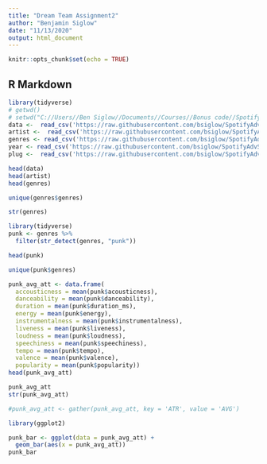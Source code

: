 ```yaml
---
title: "Dream Team Assignment2"
author: "Benjamin Siglow"
date: "11/13/2020"
output: html_document
---
```


```r
knitr::opts_chunk$set(echo = TRUE)
```

## R Markdown

```r

library(tidyverse)
# getwd()
# setwd("C://Users//Ben Siglow//Documents//Courses//Bonus code//SpotifyAsvStat")
data <-  read_csv('https://raw.githubusercontent.com/bsiglow/SpotifyAdvStat/master/data.csv')
artist <-  read_csv('https://raw.githubusercontent.com/bsiglow/SpotifyAdvStat/master/data_by_artist.csv')
genres <- read_csv('https://raw.githubusercontent.com/bsiglow/SpotifyAdvStat/master/data_by_genres.csv')
year <- read_csv('https://raw.githubusercontent.com/bsiglow/SpotifyAdvStat/master/data_by_year.csv')
plug <-  read_csv('https://raw.githubusercontent.com/bsiglow/SpotifyAdvStat/master/data_w_genres.csv')
```

```r
head(data)
head(artist)
head(genres)
```

```r
unique(genres$genres)
```

```r
str(genres)
```

```r
library(tidyverse)
punk <- genres %>%
  filter(str_detect(genres, "punk"))
```

```r
head(punk)
```

```r
unique(punk$genres)
```

```r
punk_avg_att <- data.frame(
  accousticness = mean(punk$acousticness),
  danceability = mean(punk$danceability),
  duration = mean(punk$duration_ms),
  energy = mean(punk$energy),
  instrumentalness = mean(punk$instrumentalness),
  liveness = mean(punk$liveness),
  loudness = mean(punk$loudness),
  speechiness = mean(punk$speechiness),
  tempo = mean(punk$tempo),
  valence = mean(punk$valence),
  popularity = mean(punk$popularity))
head(punk_avg_att)
```

```r
punk_avg_att
str(punk_avg_att)
```

```r
#punk_avg_att <- gather(punk_avg_att, key = 'ATR', value = 'AVG')

```


```r
library(ggplot2)
```

```r
punk_bar <- ggplot(data = punk_avg_att) +
  geom_bar(aes(x = punk_avg_att))
punk_bar
```

